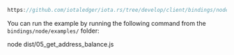 
<DotEnvWarning/>

```ts reference
https://github.com/iotaledger/iota.rs/tree/develop/client/bindings/nodejs/examples/05_get_address_balance
```

You can run the example by running the following command from the `bindings/node/examples/` folder:

<CodeBlock className="language-bash">
    node dist/05_get_address_balance.js
</CodeBlock>
